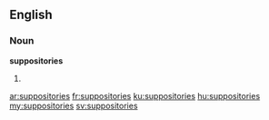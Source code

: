 ==English==
===Noun===
'''suppositories'''
# {{plural of|suppository}}

[[ar:suppositories]]
[[fr:suppositories]]
[[ku:suppositories]]
[[hu:suppositories]]
[[my:suppositories]]
[[sv:suppositories]]